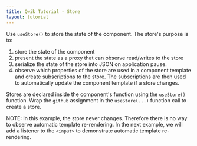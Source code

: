 ```yaml
---
title: Qwik Tutorial - Store
layout: tutorial
---
```


Use `useStore()` to store the state of the component. The store's purpose is to:
1. store the state of the component
2. present the state as a proxy that can observe read/writes to the store
3. serialize the state of the store into JSON on application pause.
4. observe which properties of the store are used in a component template and create subscriptions to the store. The subscriptions are then used to automatically update the component template if a store changes.

Stores are declared inside the component's function using the `useStore()` function. Wrap the `github` assignment in the `useStore(...)` function call to create a store.

NOTE: In this example, the store never changes. Therefore there is no way to observe automatic template re-rendering. In the next example, we will add a listener to the `<input>` to demonstrate automatic template re-rendering.